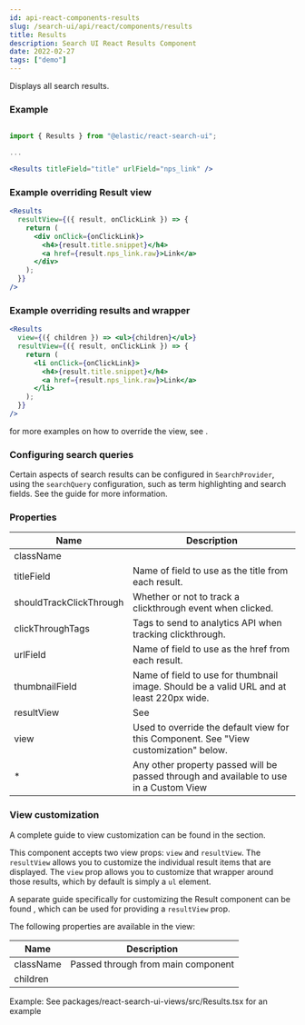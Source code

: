 ```yaml
---
id: api-react-components-results
slug: /search-ui/api/react/components/results
title: Results
description: Search UI React Results Component
date: 2022-02-27
tags: ["demo"]
---
```


Displays all search results.

### Example

```jsx

import { Results } from "@elastic/react-search-ui";

...

<Results titleField="title" urlField="nps_link" />
```

### Example overriding Result view

```jsx
<Results
  resultView={({ result, onClickLink }) => {
    return (
      <div onClick={onClickLink}>
        <h4>{result.title.snippet}</h4>
        <a href={result.nps_link.raw}>Link</a>
      </div>
    );
  }}
/>
```

### Example overriding results and wrapper

```jsx
<Results
  view={({ children }) => <ul>{children}</ul>}
  resultView={({ result, onClickLink }) => {
    return (
      <li onClick={onClickLink}>
        <h4>{result.title.snippet}</h4>
        <a href={result.nps_link.raw}>Link</a>
      </li>
    );
  }}
/>
```

for more examples on how to override the view, see <DocLink id="guides-customizing-styles-and-html" section="results-component" text="Customizing styles and HTML" />.

### Configuring search queries

Certain aspects of search results can be configured in `SearchProvider`, using the `searchQuery` configuration, such as
term highlighting and search fields. See the <DocLink
  id="api-core-configuration"
  section="search-query-queryconfig"
  text="Search Query Configuration"
/> guide
for more information.

### Properties

| Name                    | Description                                                                                                          |
| ----------------------- | -------------------------------------------------------------------------------------------------------------------- |
| className               |                                                                                                                      |
| titleField              | Name of field to use as the title from each result.                                                                  |
| shouldTrackClickThrough | Whether or not to track a clickthrough event when clicked.                                                           |
| clickThroughTags        | Tags to send to analytics API when tracking clickthrough.                                                            |
| urlField                | Name of field to use as the href from each result.                                                                   |
| thumbnailField          | Name of field to use for thumbnail image. Should be a valid URL and at least 220px wide.                             |
| resultView              | See <DocLink id="api-react-components-result" section="view-customization" text="Result component customization." /> |
| view                    | Used to override the default view for this Component. See "View customization" below.                                |
| \*                      | Any other property passed will be passed through and available to use in a Custom View                               |

### View customization

A complete guide to view customization can be found in the <DocLink id="guides-customizing-styles-and-html" section="customizing-html" text="Customization: Component views and HTML" /> section.

This component accepts two view props: `view` and `resultView`. The `resultView` allows you to customize the individual result items that are displayed. The `view` prop allows you to customize that wrapper around those results, which by default is simply a `ul` element.

A separate guide specifically for customizing the Result component can be found <DocLink id="guides-customizing-styles-and-html" section="results-component" text="here." />, which can be used for providing a `resultView` prop.

The following properties are available in the view:

| Name      | Description                        |
| --------- | ---------------------------------- |
| className | Passed through from main component |
| children  |                                    |

Example: See packages/react-search-ui-views/src/Results.tsx for an example
